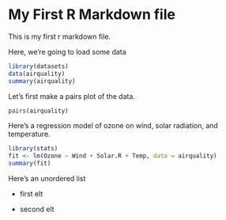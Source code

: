 My First R Markdown file 
========================

This is my first r markdown file.

Here, we're going to load some data

```r
library(datasets)
data(airquality)
summary(airquality)
```

Let's first make a pairs plot of the data.
```r
pairs(airquality)
```

Here's a regression model of ozone on wind, solar radiation, and temperature.
```r
library(stats)
fit <- lm(Ozone ~ Wind + Solar.R + Temp, data = airquality)
summary(fit)
```

Here's an unordered list

* first elt

* second elt